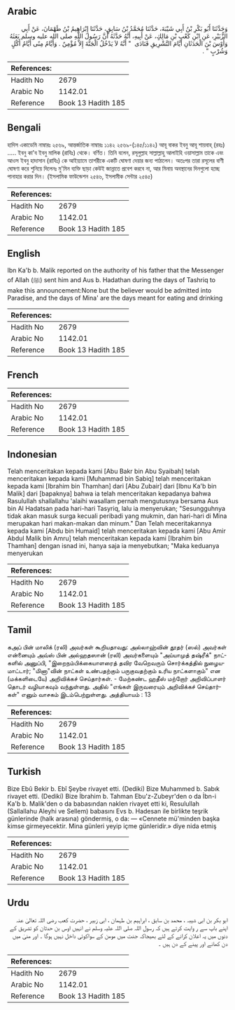 ## Arabic


<div dir="rtl" lang="ar" style={{fontSize:'larger',backgroundColor:'#f8f9fa',padding:20}}>
وَحَدَّثَنَا أَبُو بَكْرِ بْنُ أَبِي شَيْبَةَ، حَدَّثَنَا مُحَمَّدُ بْنُ سَابِقٍ، حَدَّثَنَا إِبْرَاهِيمُ بْنُ طَهْمَانَ، عَنْ أَبِي الزُّبَيْرِ، عَنِ ابْنِ كَعْبِ بْنِ مَالِكٍ، عَنْ أَبِيهِ، أَنَّهُ حَدَّثَهُ أَنَّ رَسُولَ اللَّهِ صلى الله عليه وسلم بَعَثَهُ وَأَوْسَ بْنَ الْحَدَثَانِ أَيَّامَ التَّشْرِيقِ فَنَادَى ‏ "‏ أَنَّهُ لاَ يَدْخُلُ الْجَنَّةَ إِلاَّ مُؤْمِنٌ ‏.‏ وَأَيَّامُ مِنًى أَيَّامُ أَكْلٍ وَشُرْبٍ ‏"‏ ‏.‏
</div>
<div style={{backgroundColor:'#f8f9fa',padding:20, marginBottom: 10}}><table> <thead> <tr> <th>References:</th> <th></th> </tr> </thead> <tbody><tr><td>Hadith No</td><td>2679</td></tr><tr><td>Arabic No</td><td>1142.01</td></tr><tr><td>Reference</td><td>Book 13 Hadith 185</td></tr></tbody></table></div>

## Bengali


<div dir="ltr" lang="bn" style={{fontSize:'larger',backgroundColor:'#f8f9fa',padding:20}}>
হাদিস একাডেমি নাম্বারঃ ২৫৬৯, আন্তর্জাতিক নাম্বারঃ ১১৪২ ২৫৬৯-(১৪৫/১১৪২) আবূ বাকর ইবনু আবূ শায়বাহ্ (রহঃ) ..... ইবনু কা'ব ইবনু মালিক (রাযিঃ) থেকে। বর্ণিত। তিনি বলেন, রসূলুল্লাহ সাল্লাল্লাহু আলাইহি ওয়াসাল্লাম তাকে এবং আওস ইবনু হাদাসান (রাযিঃ) কে আইয়্যামে তাশরীকে একটি ঘোষণা দেয়ার জন্য পাঠালেন। অতঃপর তারা রসূলের বাণী ঘোষণা করে শুনিয়ে দিলেনঃ মু'মিন ব্যক্তি ছাড়া কেউই জান্নাতে প্রবেশ করবে না, আর মিনায় অবস্থানের দিনগুলো হচ্ছে পানাহার করার দিন। (ইসলামিক ফাউন্ডেশন ২৫৪৬, ইসলামীক সেন্টার ২৫৪৫)
</div>
<div style={{backgroundColor:'#f8f9fa',padding:20, marginBottom: 10}}><table> <thead> <tr> <th>References:</th> <th></th> </tr> </thead> <tbody><tr><td>Hadith No</td><td>2679</td></tr><tr><td>Arabic No</td><td>1142.01</td></tr><tr><td>Reference</td><td>Book 13 Hadith 185</td></tr></tbody></table></div>

## English


<div dir="ltr" lang="en" style={{fontSize:'larger',backgroundColor:'#f8f9fa',padding:20}}>
Ibn Ka'b b. Malik reported on the authority of his father that the Messenger of Allah (ﷺ) sent him and Aus b. Hadathan during the days of Tashriq to make this announcement:None but the believer would be admitted into Paradise, and the days of Mina' are the days meant for eating and drinking
</div>
<div style={{backgroundColor:'#f8f9fa',padding:20, marginBottom: 10}}><table> <thead> <tr> <th>References:</th> <th></th> </tr> </thead> <tbody><tr><td>Hadith No</td><td>2679</td></tr><tr><td>Arabic No</td><td>1142.01</td></tr><tr><td>Reference</td><td>Book 13 Hadith 185</td></tr></tbody></table></div>

## French


<div dir="ltr" lang="fr" style={{fontSize:'larger',backgroundColor:'#f8f9fa',padding:20}}>

</div>
<div style={{backgroundColor:'#f8f9fa',padding:20, marginBottom: 10}}><table> <thead> <tr> <th>References:</th> <th></th> </tr> </thead> <tbody><tr><td>Hadith No</td><td>2679</td></tr><tr><td>Arabic No</td><td>1142.01</td></tr><tr><td>Reference</td><td>Book 13 Hadith 185</td></tr></tbody></table></div>

## Indonesian


<div dir="ltr" lang="id" style={{fontSize:'larger',backgroundColor:'#f8f9fa',padding:20}}>
Telah menceritakan kepada kami [Abu Bakr bin Abu Syaibah] telah menceritakan kepada kami [Muhammad bin Sabiq] telah menceritakan kepada kami [Ibrahim bin Thamhan] dari [Abu Zubair] dari [Ibnu Ka'b bin Malik] dari [bapaknya] bahwa ia telah menceritakan kepadanya bahwa Rasulullah shallallahu 'alaihi wasallam pernah mengutusnya bersama Aus bin Al Hadatsan pada hari-hari Tasyriq, lalu ia menyerukan; "Sesungguhnya tidak akan masuk surga kecuali peribadi yang mukmin, dan hari-hari di Mina merupakan hari makan-makan dan minum." Dan Telah meceritakannya kepada kami [Abdu bin Humaid] telah menceritakan kepada kami [Abu Amir Abdul Malik bin Amru] telah menceritakan kepada kami [Ibrahim bin Thamhan] dengan isnad ini, hanya saja ia menyebutkan; "Maka keduanya menyerukan
</div>
<div style={{backgroundColor:'#f8f9fa',padding:20, marginBottom: 10}}><table> <thead> <tr> <th>References:</th> <th></th> </tr> </thead> <tbody><tr><td>Hadith No</td><td>2679</td></tr><tr><td>Arabic No</td><td>1142.01</td></tr><tr><td>Reference</td><td>Book 13 Hadith 185</td></tr></tbody></table></div>

## Tamil


<div dir="ltr" lang="ta" style={{fontSize:'larger',backgroundColor:'#f8f9fa',padding:20}}>
கஅப் பின் மாலிக் (ரலி) அவர்கள் கூறியதாவது: அல்லாஹ்வின் தூதர் (ஸல்) அவர்கள் என்னையும் அவ்ஸ் பின் அல்ஹதஸான் (ரலி) அவர்களையும் "அய்யாமுத் தஷ்ரீக்" நாட்களில் அனுப்பி, "இறைநம்பிக்கையாளரைத் தவிர வேறெவரும் சொர்க்கத்தில் நுழையமாட்டார்; "மினா"வின் நாட்கள் உண்பதற்கும் பருகுவதற்கும் உரிய நாட்களாகும்" என (மக்களிடையே) அறிவிக்கச் செய்தார்கள். - மேற்கண்ட ஹதீஸ் மற்றோர் அறிவிப்பாளர் தொடர் வழியாகவும் வந்துள்ளது. அதில் "எங்கள் இருவரையும் அறிவிக்கச் செய்தார்கள்" எனும் வாசகம் இடம்பெற்றுள்ளது. அத்தியாயம் : 13
</div>
<div style={{backgroundColor:'#f8f9fa',padding:20, marginBottom: 10}}><table> <thead> <tr> <th>References:</th> <th></th> </tr> </thead> <tbody><tr><td>Hadith No</td><td>2679</td></tr><tr><td>Arabic No</td><td>1142.01</td></tr><tr><td>Reference</td><td>Book 13 Hadith 185</td></tr></tbody></table></div>

## Turkish


<div dir="ltr" lang="tr" style={{fontSize:'larger',backgroundColor:'#f8f9fa',padding:20}}>
Bize Ebû Bekir b. Ebî Şeybe rivayet etti. (Dediki) Bize Muhammed b. Sabık rivayet etti. (Dediki) Bize İbrahim b. Tahman Ebu'z-Zubeyr'den o da İbn-i Ka'b b. Malik'den o da babasından naklen rivayet etti ki, Resulullah (Sallallahu Aleyhi ve Sellem) babasını Evs b. Hadesan ile birlikte teşrik günlerinde (halk arasına) göndermiş, o da: — «Cennete mü'minden başka kimse girmeyecektir. Mina günleri yeyip içme günleridir.» diye nida etmiş
</div>
<div style={{backgroundColor:'#f8f9fa',padding:20, marginBottom: 10}}><table> <thead> <tr> <th>References:</th> <th></th> </tr> </thead> <tbody><tr><td>Hadith No</td><td>2679</td></tr><tr><td>Arabic No</td><td>1142.01</td></tr><tr><td>Reference</td><td>Book 13 Hadith 185</td></tr></tbody></table></div>

## Urdu


<div dir="rtl" lang="ur" style={{fontSize:'larger',backgroundColor:'#f8f9fa',padding:20}}>
ابو بکر بن ابی شیبہ ، محمد بن سابق ، ابراہیم بن طہمان ، ابی زبیر ، حضرت کعب رضی اللہ تعالیٰ عنہ اپنے باپ سے ر وایت کرتے ہیں کہ رسول اللہ صلی اللہ علیہ وسلم نے انہیں اوس بن حدثان کو تشریق کے دنوں میں یہ اعلان کرانے کے لئے بھیجاکہ جنت میں مومن کے سواکوئی داخل نہیں ہوگا ۔ اور منیٰ میں دن کھانے اور پینے کے دن ہیں ۔
</div>
<div style={{backgroundColor:'#f8f9fa',padding:20, marginBottom: 10}}><table> <thead> <tr> <th>References:</th> <th></th> </tr> </thead> <tbody><tr><td>Hadith No</td><td>2679</td></tr><tr><td>Arabic No</td><td>1142.01</td></tr><tr><td>Reference</td><td>Book 13 Hadith 185</td></tr></tbody></table></div>